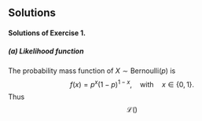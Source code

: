 ## Solutions {-}

#### Solutions of Exercise 1. {-} 

##### (a) Likelihood function

The probability mass function of $X\sim\text{Bernoulli}(p)$ is 
$$
f(x)=p^{x}(1-p)^{1-x},\quad\text{with}\quad x\in\{0,1\}.
$$
Thus 
$$
\mathcal{L}()
$$
